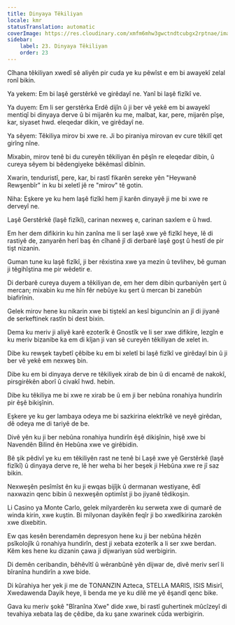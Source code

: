 ```yaml
---
title: Dinyaya Têkiliyan
locale: kmr
statusTranslation: automatic
coverImage: https://res.cloudinary.com/xmfm6mhw3gwctndtcubgx2rptnae/image/upload/v1740468922/small_cover_tratado_de_psicologia_revolucionaria_a4c0dca4e0.webp
sidebar:
    label: 23. Dinyaya Têkiliyan
    order: 23
---
```

Cîhana têkiliyan xwedî sê aliyên pir cuda ye ku pêwîst e em bi awayekî zelal ronî bikin.

Ya yekem: Em bi laşê gerstêrkê ve girêdayî ne. Yanî bi laşê fizîkî ve.

Ya duyem: Em li ser gerstêrka Erdê dijîn û ji ber vê yekê em bi awayekî mentiqî bi dinyaya derve û bi mijarên ku me, malbat, kar, pere, mijarên pîşe, kar, siyaset hwd. eleqedar dikin, ve girêdayî ne.

Ya sêyem: Têkiliya mirov bi xwe re. Ji bo piraniya mirovan ev cure têkilî qet girîng nîne.

Mixabin, mirov tenê bi du cureyên têkiliyan ên pêşîn re eleqedar dibin, û cureya sêyem bi bêdengiyeke bêkêmasî dibînin.

Xwarin, tenduristî, pere, kar, bi rastî fikarên sereke yên "Heywanê Rewşenbîr" in ku bi xeletî jê re "mirov" tê gotin.

Niha: Eşkere ye ku hem laşê fizîkî hem jî karên dinyayê ji me bi xwe re derveyî ne.

Laşê Gerstêrkê (laşê fizîkî), carinan nexweş e, carinan saxlem e û hwd.

Em her dem difikirin ku hin zanîna me li ser laşê xwe yê fizîkî heye, lê di rastiyê de, zanyarên herî baş ên cîhanê jî di derbarê laşê goşt û hestî de pir tişt nizanin.

Guman tune ku laşê fizîkî, ji ber rêxistina xwe ya mezin û tevlihev, bê guman ji têgihîştina me pir wêdetir e.

Di derbarê cureya duyem a têkiliyan de, em her dem dibin qurbaniyên şert û mercan; mixabin ku me hîn fêr nebûye ku şert û mercan bi zanebûn biafirînin.

Gelek mirov hene ku nikarin xwe bi tiştekî an kesî biguncînin an jî di jiyanê de serkeftinek rastîn bi dest bixin.

Dema ku meriv ji aliyê karê ezoterîk ê Gnostîk ve li ser xwe difikire, lezgîn e ku meriv bizanibe ka em di kîjan ji van sê cureyên têkiliyan de xelet in.

Dibe ku rewşek taybetî çêbibe ku em bi xeletî bi laşê fizîkî ve girêdayî bin û ji ber vê yekê em nexweş bin.

Dibe ku em bi dinyaya derve re têkiliyek xirab de bin û di encamê de nakokî, pirsgirêkên aborî û civakî hwd. hebin.

Dibe ku têkiliya me bi xwe re xirab be û em ji ber nebûna ronahiya hundirîn pir êşê bikişînin.

Eşkere ye ku ger lambaya odeya me bi sazkirina elektrîkê ve neyê girêdan, dê odeya me di tariyê de be.

Divê yên ku ji ber nebûna ronahiya hundirîn êşê dikişînin, hişê xwe bi Navendên Bilind ên Hebûna xwe ve girêbidin.

Bê şik pêdivî ye ku em têkiliyên rast ne tenê bi Laşê xwe yê Gerstêrkê (laşê fizîkî) û dinyaya derve re, lê her weha bi her beşek ji Hebûna xwe re jî saz bikin.

Nexweşên pesîmîst ên ku ji ewqas bijîjk û dermanan westiyane, êdî naxwazin qenc bibin û nexweşên optimîst ji bo jiyanê têdikoşin.

Li Casino ya Monte Carlo, gelek milyarderên ku serweta xwe di qumarê de winda kirin, xwe kuştin. Bi milyonan dayikên feqîr ji bo xwedîkirina zarokên xwe dixebitin.

Ew qas kesên berendamên depresyon hene ku ji ber nebûna hêzên psîkolojîk û ronahiya hundirîn, dest ji xebata ezoterîk a li ser xwe berdan. Kêm kes hene ku dizanin çawa ji dijwariyan sûd werbigirin.

Di demên ceribandin, bêhêvîtî û wêranbûnê yên dijwar de, divê meriv serî li bîranîna hundirîn a xwe bide.

Di kûrahiya her yek ji me de TONANZIN Azteca, STELLA MARIS, ISIS Misirî, Xwedawenda Dayik heye, li benda me ye ku dilê me yê êşandî qenc bike.

Gava ku meriv şokê "Bîranîna Xwe" dide xwe, bi rastî guhertinek mûcîzeyî di tevahiya xebata laş de çêdibe, da ku şane xwarinek cûda werbigirin.

